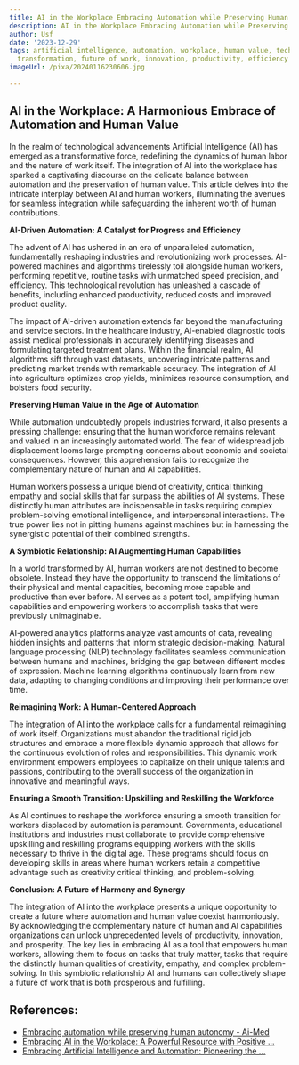 ```yaml
---
title: AI in the Workplace Embracing Automation while Preserving Human Value
description: AI in the Workplace Embracing Automation while Preserving Human Value
author: Usf
date: '2023-12-29'
tags: artificial intelligence, automation, workplace, human value, technology, digital
  transformation, future of work, innovation, productivity, efficiency
imageUrl: /pixa/20240116230606.jpg

---
```

## AI in  the Workplace: A Harmonious  Embrace of Automation and Human Value

In the  realm of technological advancements Artificial Intelligence (AI) has emerged as a transformative force, redefining  the dynamics of human labor and the nature of work itself.  The integration of AI into the workplace has sparked a captivating discourse  on the delicate balance between automation and  the preservation of human value. This article delves into the intricate interplay  between AI and human workers, illuminating the avenues  for seamless  integration while safeguarding the inherent worth of human contributions.

**AI-Driven Automation: A Catalyst  for Progress and Efficiency**

The advent of AI has ushered  in an era of unparalleled automation, fundamentally reshaping industries and revolutionizing work processes. AI-powered machines and algorithms tirelessly toil  alongside  human workers, performing repetitive, routine  tasks with unmatched speed precision, and efficiency. This technological revolution has unleashed a cascade of benefits, including enhanced productivity, reduced costs and improved product quality.

The  impact of AI-driven automation extends far beyond the manufacturing and service  sectors. In the healthcare industry,  AI-enabled diagnostic tools assist medical professionals in accurately identifying diseases  and formulating targeted treatment plans. Within the financial realm, AI  algorithms sift through vast datasets, uncovering intricate patterns and predicting market trends with remarkable accuracy. The integration of  AI into agriculture optimizes crop yields, minimizes  resource  consumption, and bolsters food security.

**Preserving Human Value in the Age of Automation**

While automation undoubtedly propels industries forward, it also presents a pressing challenge: ensuring that  the human workforce remains relevant and valued in an increasingly automated world. The fear of widespread job displacement looms large prompting concerns about  economic and societal consequences.  However, this apprehension fails to recognize the complementary nature of human and AI capabilities.

Human workers possess a unique blend of creativity, critical thinking empathy and social skills that far  surpass the abilities of AI  systems. These distinctly human  attributes are  indispensable in tasks requiring  complex problem-solving emotional  intelligence, and interpersonal  interactions. The true power lies not in pitting humans against machines but in harnessing the synergistic potential of their combined strengths.

**A Symbiotic Relationship: AI Augmenting Human Capabilities**

In a world transformed by AI, human workers are not destined to become obsolete. Instead they have the opportunity to transcend the limitations of their physical and mental capacities, becoming more capable and productive than ever before. AI serves  as a potent tool,  amplifying human capabilities and empowering workers to accomplish tasks that were previously unimaginable.

AI-powered analytics platforms analyze vast  amounts of data, revealing hidden insights  and patterns that inform strategic decision-making. Natural  language processing (NLP) technology  facilitates seamless communication between humans  and  machines, bridging the gap  between different modes of expression. Machine learning algorithms continuously learn from new data, adapting to changing conditions and improving their performance over time.

**Reimagining Work: A Human-Centered Approach**

The integration of AI into the workplace calls for a fundamental reimagining of work  itself. Organizations must abandon the traditional rigid job structures and embrace a more flexible dynamic approach that allows for the continuous evolution of roles and responsibilities.  This dynamic work  environment empowers employees to capitalize on their unique talents and passions, contributing to the  overall success of the organization in  innovative and meaningful  ways.

**Ensuring a Smooth Transition:  Upskilling and Reskilling the Workforce**

As AI continues to  reshape the  workforce ensuring a smooth transition  for workers displaced by automation is paramount. Governments, educational institutions and industries must collaborate  to provide  comprehensive  upskilling and reskilling  programs  equipping workers with the  skills necessary to thrive in the digital age. These programs should focus on developing  skills in areas where human workers retain a competitive advantage such  as creativity critical thinking, and problem-solving.

**Conclusion: A Future of Harmony  and Synergy**

The integration of AI into the workplace presents a unique  opportunity to create a  future where automation and human value coexist harmoniously. By acknowledging the complementary  nature of human and AI capabilities organizations can  unlock unprecedented levels of productivity, innovation, and prosperity. The key lies in  embracing AI as a tool that empowers human workers, allowing them to focus on tasks that truly matter, tasks that require the distinctly human qualities of creativity, empathy, and complex problem-solving. In  this symbiotic relationship  AI and humans can  collectively shape a future of work that is both prosperous and fulfilling.

## References:
- [Embracing automation while preserving human autonomy - Ai-Med](https://ai-med.io/more-news/embracing-automation-while-preserving-human-autonomy/)
- [Embracing AI in the Workplace: A Powerful Resource with Positive ...](https://www.linkedin.com/pulse/embracing-ai-workplace-powerful-resource-positive-impact)
- [Embracing Artificial Intelligence and Automation: Pioneering the ...](https://medium.com/@derulokefa/and-automation-pioneering-the-future-of-work-or-a-looming-ethical-quandary-bd5688d4e33b)
